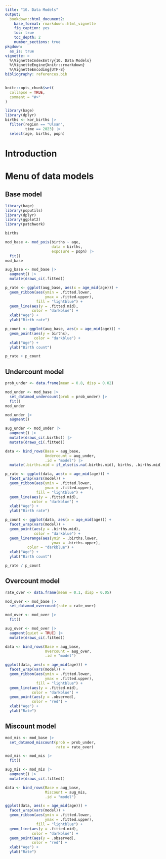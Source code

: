 ```yaml
---
title: "10. Data Models"
output:
  bookdown::html_document2:
    base_format: rmarkdown::html_vignette
    fig_caption: yes
    toc: true
    toc_depth: 2
    number_sections: true
pkgdown:
  as_is: true
vignette: >
  %\VignetteIndexEntry{10. Data Models}
  %\VignetteEngine{knitr::rmarkdown}
  %\VignetteEncoding{UTF-8}
bibliography: references.bib
---
```


```r
knitr::opts_chunk$set(
  collapse = TRUE,
  comment = "#>"
)
```

```r
library(bage)
library(dplyr)
births <- kor_births |>
  filter(region == "Ulsan",
         time == 2023) |>
  select(age, births, popn)
```

# Introduction


# Menu of data models

## Base model

```r
library(bage)
library(poputils)
library(dplyr)
library(ggplot2)
library(patchwork)
```


```r
births
```

```r
mod_base <- mod_pois(births ~ age,
                     data = births,
                     exposure = popn) |>
  fit()
mod_base
```


```r
aug_base <- mod_base |>
  augment() |>
  mutate(draws_ci(.fitted))

p_rate <- ggplot(aug_base, aes(x = age_mid(age))) +
  geom_ribbon(aes(ymin = .fitted.lower,
                  ymax = .fitted.upper),
              fill = "lightblue") +
  geom_line(aes(y = .fitted.mid),
            color = "darkblue") +
  xlab("Age") +
  ylab("Birth rate")

p_count <- ggplot(aug_base, aes(x = age_mid(age))) +
  geom_point(aes(y = births),
             color = "darkblue") +
  xlab("Age") +
  ylab("Birth count")

p_rate + p_count
```

## Undercount model

\begin{align}
  y_i^{\text{obs}} & \sim \text{Binomial}(y_i^{\text{true}}, \pi_{g[i]}) \\
  \pi_g & \sim \text{Beta}\left( \frac{m_g}{d_g}, \frac{1-m_g}{d_g} \right)
\end{align}


```r
prob_under <- data.frame(mean = 0.8, disp = 0.02)
```

```r
mod_under <- mod_base |>
  set_datamod_undercount(prob = prob_under) |>
  fit()
mod_under
```

```r
mod_under |>
  augment()
```

```r
aug_under <- mod_under |>
  augment() |>
  mutate(draws_ci(.births)) |>
  mutate(draws_ci(.fitted))

data <- bind_rows(Base = aug_base, 
                  Undercount = aug_under,
                  .id = "model") |>
  mutate(.births.mid = if_else(is.na(.births.mid), births, .births.mid))

p_rate <- ggplot(data, aes(x = age_mid(age))) +
  facet_wrap(vars(model)) +
  geom_ribbon(aes(ymin = .fitted.lower,
                  ymax = .fitted.upper),
              fill = "lightblue") +
  geom_line(aes(y = .fitted.mid),
            color = "darkblue") +
  xlab("Age") +
  ylab("Birth rate")

p_count <- ggplot(data, aes(x = age_mid(age))) +
  facet_wrap(vars(model)) +
  geom_point(aes(y = .births.mid),
             color = "darkblue") +
  geom_linerange(aes(ymin = .births.lower,
                     ymax = .births.upper),
		  color = "darkblue") +
  xlab("Age") +
  ylab("Birth count")

p_rate / p_count
```

## Overcount model


\begin{align}
  y_i^{\text{obs}} & = y_i^{\text{true}} + \epsilon_i \\
  \epsilon_i & \sim \text{Poisson}( \alpha_{g[i]}  \gamma_i w_i) \\
  \alpha_{g[i]} & \sim \text{Gamma}\left(\frac{1}{d_g}, \frac{1}{m_g d_g} \right)
\end{align}


```r
rate_over <- data.frame(mean = 0.1, disp = 0.05)
```

```r
mod_over <- mod_base |>
  set_datamod_overcount(rate = rate_over)
```

```r
mod_over <- mod_over |>
  fit()
```


```r
aug_over <- mod_over |>
  augment(quiet = TRUE) |>
  mutate(draws_ci(.fitted))

data <- bind_rows(Base = aug_base, 
                  Overcount = aug_over,
                  .id = "model")

ggplot(data, aes(x = age_mid(age))) +
  facet_wrap(vars(model)) +
  geom_ribbon(aes(ymin = .fitted.lower,
                  ymax = .fitted.upper),
              fill = "lightblue") +
  geom_line(aes(y = .fitted.mid),
            color = "darkblue") +
  geom_point(aes(y = .observed),
            color = "red") +
  xlab("Age") +
  ylab("Rate")
```


## Miscount model


\begin{align}
  y_i^{\text{obs}} & = u_i + v_i \\
  u_i & \sim \text{Binomial}(y_i^{\text{true}}, \pi_{g[i]}) \\
  v_i & = y_i^{\text{true}} + \epsilon_i \\
  \epsilon_i & \sim \text{Poisson}( \alpha_{g[i]}  \gamma_i w_i) \\
  \alpha_{g[i]} & \sim \text{Gamma}\left(\frac{1}{d_g}, \frac{1}{m_g d_g} \right)
\end{align}

```r
mod_mis <- mod_base |>
  set_datamod_miscount(prob = prob_under,
                       rate = rate_over)
```

```r
mod_mis <- mod_mis |>
  fit()

aug_mis <- mod_mis |>
  augment() |>
  mutate(draws_ci(.fitted))

data <- bind_rows(Base = aug_base, 
                  Miscount = aug_mis,
                  .id = "model")

ggplot(data, aes(x = age_mid(age))) +
  facet_wrap(vars(model)) +
  geom_ribbon(aes(ymin = .fitted.lower,
                  ymax = .fitted.upper),
              fill = "lightblue") +
  geom_line(aes(y = .fitted.mid),
            color = "darkblue") +
  geom_point(aes(y = .observed),
            color = "red") +
  xlab("Age") +
  ylab("Rate")
```
